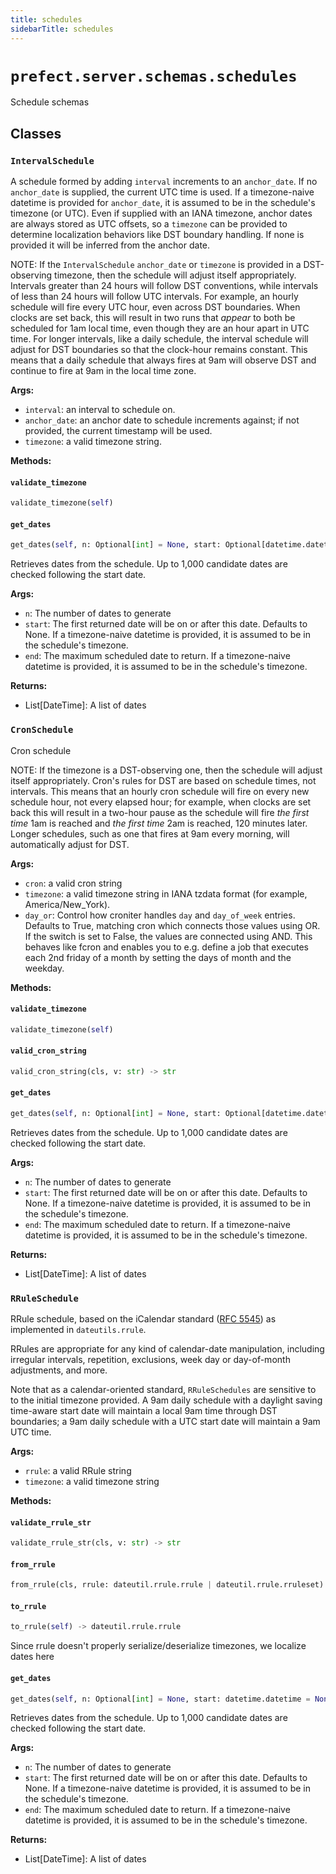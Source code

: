 ```yaml
---
title: schedules
sidebarTitle: schedules
---
```


# `prefect.server.schemas.schedules`



Schedule schemas


## Classes

### `IntervalSchedule` <sup><a href="https://github.com/prefecthq/prefect/blob/main/src/prefect/server/schemas/schedules.py#L71" target="_blank"><Icon icon="github" style="width: 14px; height: 14px;" /></a></sup>


A schedule formed by adding `interval` increments to an `anchor_date`. If no
`anchor_date` is supplied, the current UTC time is used.  If a
timezone-naive datetime is provided for `anchor_date`, it is assumed to be
in the schedule's timezone (or UTC). Even if supplied with an IANA timezone,
anchor dates are always stored as UTC offsets, so a `timezone` can be
provided to determine localization behaviors like DST boundary handling. If
none is provided it will be inferred from the anchor date.

NOTE: If the `IntervalSchedule` `anchor_date` or `timezone` is provided in a
DST-observing timezone, then the schedule will adjust itself appropriately.
Intervals greater than 24 hours will follow DST conventions, while intervals
of less than 24 hours will follow UTC intervals. For example, an hourly
schedule will fire every UTC hour, even across DST boundaries. When clocks
are set back, this will result in two runs that *appear* to both be
scheduled for 1am local time, even though they are an hour apart in UTC
time. For longer intervals, like a daily schedule, the interval schedule
will adjust for DST boundaries so that the clock-hour remains constant. This
means that a daily schedule that always fires at 9am will observe DST and
continue to fire at 9am in the local time zone.

**Args:**
- `interval`: an interval to schedule on.
- `anchor_date`: an anchor date to schedule increments against;
if not provided, the current timestamp will be used.
- `timezone`: a valid timezone string.


**Methods:**

#### `validate_timezone` <sup><a href="https://github.com/prefecthq/prefect/blob/main/src/prefect/server/schemas/schedules.py#L110" target="_blank"><Icon icon="github" style="width: 14px; height: 14px;" /></a></sup>

```python
validate_timezone(self)
```

#### `get_dates` <sup><a href="https://github.com/prefecthq/prefect/blob/main/src/prefect/server/schemas/schedules.py#L114" target="_blank"><Icon icon="github" style="width: 14px; height: 14px;" /></a></sup>

```python
get_dates(self, n: Optional[int] = None, start: Optional[datetime.datetime] = None, end: Optional[datetime.datetime] = None) -> List[DateTime]
```

Retrieves dates from the schedule. Up to 1,000 candidate dates are checked
following the start date.

**Args:**
- `n`: The number of dates to generate
- `start`: The first returned date will be on or
after this date. Defaults to None.  If a timezone-naive datetime is
provided, it is assumed to be in the schedule's timezone.
- `end`: The maximum scheduled date to return. If
a timezone-naive datetime is provided, it is assumed to be in the
schedule's timezone.

**Returns:**
- List[DateTime]: A list of dates


### `CronSchedule` <sup><a href="https://github.com/prefecthq/prefect/blob/main/src/prefect/server/schemas/schedules.py#L302" target="_blank"><Icon icon="github" style="width: 14px; height: 14px;" /></a></sup>


Cron schedule

NOTE: If the timezone is a DST-observing one, then the schedule will adjust
itself appropriately. Cron's rules for DST are based on schedule times, not
intervals. This means that an hourly cron schedule will fire on every new
schedule hour, not every elapsed hour; for example, when clocks are set back
this will result in a two-hour pause as the schedule will fire *the first
time* 1am is reached and *the first time* 2am is reached, 120 minutes later.
Longer schedules, such as one that fires at 9am every morning, will
automatically adjust for DST.

**Args:**
- `cron`: a valid cron string
- `timezone`: a valid timezone string in IANA tzdata format (for example,
America/New_York).
- `day_or`: Control how croniter handles `day` and `day_of_week`
entries. Defaults to True, matching cron which connects those values using
OR. If the switch is set to False, the values are connected using AND. This
behaves like fcron and enables you to e.g. define a job that executes each
2nd friday of a month by setting the days of month and the weekday.


**Methods:**

#### `validate_timezone` <sup><a href="https://github.com/prefecthq/prefect/blob/main/src/prefect/server/schemas/schedules.py#L338" target="_blank"><Icon icon="github" style="width: 14px; height: 14px;" /></a></sup>

```python
validate_timezone(self)
```

#### `valid_cron_string` <sup><a href="https://github.com/prefecthq/prefect/blob/main/src/prefect/server/schemas/schedules.py#L344" target="_blank"><Icon icon="github" style="width: 14px; height: 14px;" /></a></sup>

```python
valid_cron_string(cls, v: str) -> str
```

#### `get_dates` <sup><a href="https://github.com/prefecthq/prefect/blob/main/src/prefect/server/schemas/schedules.py#L347" target="_blank"><Icon icon="github" style="width: 14px; height: 14px;" /></a></sup>

```python
get_dates(self, n: Optional[int] = None, start: Optional[datetime.datetime] = None, end: Optional[datetime.datetime] = None) -> List[DateTime]
```

Retrieves dates from the schedule. Up to 1,000 candidate dates are checked
following the start date.

**Args:**
- `n`: The number of dates to generate
- `start`: The first returned date will be on or
after this date. Defaults to None.  If a timezone-naive datetime is
provided, it is assumed to be in the schedule's timezone.
- `end`: The maximum scheduled date to return. If
a timezone-naive datetime is provided, it is assumed to be in the
schedule's timezone.

**Returns:**
- List[DateTime]: A list of dates


### `RRuleSchedule` <sup><a href="https://github.com/prefecthq/prefect/blob/main/src/prefect/server/schemas/schedules.py#L477" target="_blank"><Icon icon="github" style="width: 14px; height: 14px;" /></a></sup>


RRule schedule, based on the iCalendar standard
([RFC 5545](https://datatracker.ietf.org/doc/html/rfc5545)) as
implemented in `dateutils.rrule`.

RRules are appropriate for any kind of calendar-date manipulation, including
irregular intervals, repetition, exclusions, week day or day-of-month
adjustments, and more.

Note that as a calendar-oriented standard, `RRuleSchedules` are sensitive to
to the initial timezone provided. A 9am daily schedule with a daylight saving
time-aware start date will maintain a local 9am time through DST boundaries;
a 9am daily schedule with a UTC start date will maintain a 9am UTC time.

**Args:**
- `rrule`: a valid RRule string
- `timezone`: a valid timezone string


**Methods:**

#### `validate_rrule_str` <sup><a href="https://github.com/prefecthq/prefect/blob/main/src/prefect/server/schemas/schedules.py#L504" target="_blank"><Icon icon="github" style="width: 14px; height: 14px;" /></a></sup>

```python
validate_rrule_str(cls, v: str) -> str
```

#### `from_rrule` <sup><a href="https://github.com/prefecthq/prefect/blob/main/src/prefect/server/schemas/schedules.py#L508" target="_blank"><Icon icon="github" style="width: 14px; height: 14px;" /></a></sup>

```python
from_rrule(cls, rrule: dateutil.rrule.rrule | dateutil.rrule.rruleset) -> 'RRuleSchedule'
```

#### `to_rrule` <sup><a href="https://github.com/prefecthq/prefect/blob/main/src/prefect/server/schemas/schedules.py#L565" target="_blank"><Icon icon="github" style="width: 14px; height: 14px;" /></a></sup>

```python
to_rrule(self) -> dateutil.rrule.rrule
```

Since rrule doesn't properly serialize/deserialize timezones, we localize dates
here


#### `get_dates` <sup><a href="https://github.com/prefecthq/prefect/blob/main/src/prefect/server/schemas/schedules.py#L620" target="_blank"><Icon icon="github" style="width: 14px; height: 14px;" /></a></sup>

```python
get_dates(self, n: Optional[int] = None, start: datetime.datetime = None, end: datetime.datetime = None) -> List[DateTime]
```

Retrieves dates from the schedule. Up to 1,000 candidate dates are checked
following the start date.

**Args:**
- `n`: The number of dates to generate
- `start`: The first returned date will be on or
after this date. Defaults to None.  If a timezone-naive datetime is
provided, it is assumed to be in the schedule's timezone.
- `end`: The maximum scheduled date to return. If
a timezone-naive datetime is provided, it is assumed to be in the
schedule's timezone.

**Returns:**
- List[DateTime]: A list of dates

